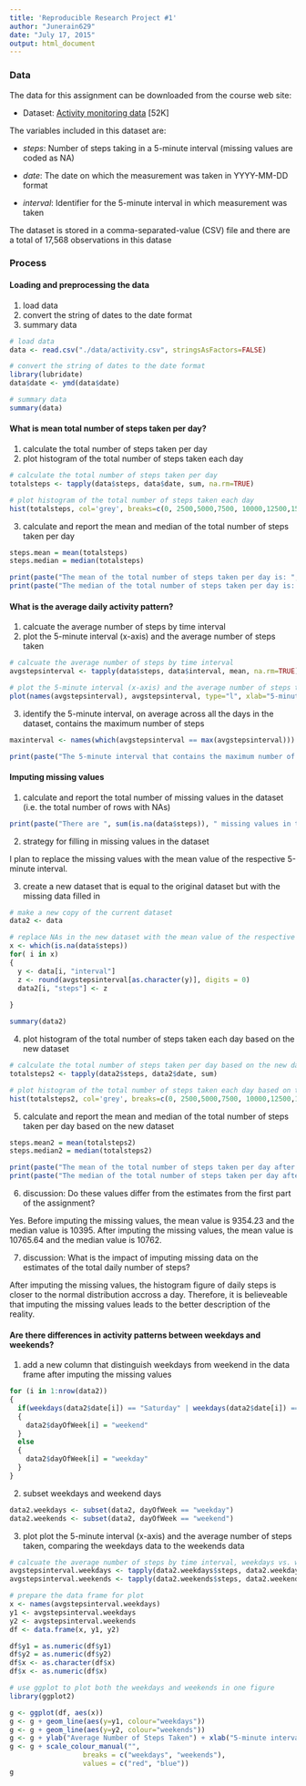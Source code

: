 ```yaml
---
title: 'Reproducible Research Project #1'
author: "Junerain629"
date: "July 17, 2015"
output: html_document
---
```


### Data
 
The data for this assignment can be downloaded from the course web site:

- Dataset: [Activity monitoring data](https://d396qusza40orc.cloudfront.net/repdata%2Fdata%2Factivity.zip) [52K]

The variables included in this dataset are:

- *steps*: Number of steps taking in a 5-minute interval (missing values are coded as NA)

- *date*: The date on which the measurement was taken in YYYY-MM-DD format

- *interval*: Identifier for the 5-minute interval in which measurement was taken

The dataset is stored in a comma-separated-value (CSV) file and there are a total of 17,568 observations in this datase

### Process

#### Loading and preprocessing the data

1. load data
2. convert the string of dates to the date format
3. summary data

```r
# load data
data <- read.csv("./data/activity.csv", stringsAsFactors=FALSE)

# convert the string of dates to the date format
library(lubridate)
data$date <- ymd(data$date)

# summary data
summary(data)
```

#### What is mean total number of steps taken per day?

1. calculate the total number of steps taken per day
2. plot histogram of the total number of steps taken each day

```r
# calculate the total number of steps taken per day
totalsteps <- tapply(data$steps, data$date, sum, na.rm=TRUE)

# plot histogram of the total number of steps taken each day
hist(totalsteps, col='grey', breaks=c(0, 2500,5000,7500, 10000,12500,15000,17500,20000,22500, 25000), ylim = c(0,20), main = paste("Histogram of Daily Steps"), xlab="Number of Steps per Day", ylab="Number of Days")

```

3. calculate and report the mean and median of the total number of steps taken per day

```r
steps.mean = mean(totalsteps)
steps.median = median(totalsteps)

print(paste("The mean of the total number of steps taken per day is: ", round(steps.mean, digits=2)))
print(paste("The median of the total number of steps taken per day is: ", steps.median))
```

#### What is the average daily activity pattern?

1. calcuate the average number of steps by time interval
2. plot the 5-minute interval (x-axis) and the average number of steps taken

```r
# calcuate the average number of steps by time interval
avgstepsinterval <- tapply(data$steps, data$interval, mean, na.rm=TRUE)

# plot the 5-minute interval (x-axis) and the average number of steps taken
plot(names(avgstepsinterval), avgstepsinterval, type="l", xlab="5-minute Interval", ylab="Average Number of Steps Taken", main="Average Daily Activity Pattern")

```

3. identify the 5-minute interval, on average across all the days in the dataset, contains the maximum number of steps

```r
maxinterval <- names(which(avgstepsinterval == max(avgstepsinterval)))

print(paste("The 5-minute interval that contains the maximum number of steps on average is at the ", maxinterval, " minute of a day"))
```


#### Imputing missing values

1. calculate and report the total number of missing values in the dataset (i.e. the total number of rows with NAs)

```r
print(paste("There are ", sum(is.na(data$steps)), " missing values in the dataset"))
```

2. strategy for filling in missing values in the dataset

I plan to replace the missing values with the mean value of the respective 5-minute interval.

3. create a new dataset that is equal to the original dataset but with the missing data filled in

```r
# make a new copy of the current dataset
data2 <- data

# replace NAs in the new dataset with the mean value of the respective 5-minute interval
x <- which(is.na(data$steps))
for( i in x)
{
  y <- data[i, "interval"]
  z <- round(avgstepsinterval[as.character(y)], digits = 0)
  data2[i, "steps"] <- z
  
}

summary(data2)

```

4. plot histogram of the total number of steps taken each day based on the new dataset

```r
# calculate the total number of steps taken per day based on the new dataset
totalsteps2 <- tapply(data2$steps, data2$date, sum)

# plot histogram of the total number of steps taken each day based on the new dataset
hist(totalsteps2, col='grey', breaks=c(0, 2500,5000,7500, 10000,12500,15000,17500,20000,22500, 25000), ylim = c(0,30), main = paste("Histogram of Daily Steps (Imputing missing values)"), xlab="Number of Steps per Day", ylab="Number of Days")
```


5. calculate and report the mean and median of the total number of steps taken per day based on the new dataset

```r
steps.mean2 = mean(totalsteps2)
steps.median2 = median(totalsteps2)

print(paste("The mean of the total number of steps taken per day after imputing missing values is: ", round(steps.mean2, digits=2)))
print(paste("The median of the total number of steps taken per day after imputing missing values is: ", steps.median2))
```

6. discussion: Do these values differ from the estimates from the first part of the assignment?

Yes. Before imputing the missing values, the mean value is 9354.23 and the median value is 10395. After imputing the missing values, the mean value is 10765.64 and the median value is 10762.

7. discussion: What is the impact of imputing missing data on the estimates of the total daily number of steps?

After imputing the missing values, the histogram figure of daily steps is closer to the normal distribution accross a day. Therefore, it is believeable that imputing the missing values leads to the better description of the reality. 

#### Are there differences in activity patterns between weekdays and weekends?

1. add a new column that distinguish weekdays from weekend in the data frame after imputing the missing values

```r
for (i in 1:nrow(data2))
{
  if(weekdays(data2$date[i]) == "Saturday" | weekdays(data2$date[i]) == "Sunday")
  {
    data2$dayOfWeek[i] = "weekend"
  }
  else
  {
    data2$dayOfWeek[i] = "weekday"
  }
}
```

2. subset weekdays and weekend days

```r
data2.weekdays <- subset(data2, dayOfWeek == "weekday")
data2.weekends <- subset(data2, dayOfWeek == "weekend")
```

3. plot plot the 5-minute interval (x-axis) and the average number of steps taken, comparing the weekdays data to the weekends data

```r
# calcuate the average number of steps by time interval, weekdays vs. weekends
avgstepsinterval.weekdays <- tapply(data2.weekdays$steps, data2.weekdays$interval, mean)
avgstepsinterval.weekends <- tapply(data2.weekends$steps, data2.weekends$interval, mean)

# prepare the data frame for plot
x <- names(avgstepsinterval.weekdays)
y1 <- avgstepsinterval.weekdays
y2 <- avgstepsinterval.weekends
df <- data.frame(x, y1, y2)

df$y1 = as.numeric(df$y1)
df$y2 = as.numeric(df$y2)
df$x <- as.character(df$x)
df$x <- as.numeric(df$x)

# use ggplot to plot both the weekdays and weekends in one figure
library(ggplot2)

g <- ggplot(df, aes(x))
g <- g + geom_line(aes(y=y1, colour="weekdays"))
g <- g + geom_line(aes(y=y2, colour="weekends"))
g <- g + ylab("Average Number of Steps Taken") + xlab("5-minute interval")
g <- g + scale_colour_manual("", 
                  breaks = c("weekdays", "weekends"),
                  values = c("red", "blue"))
g

```